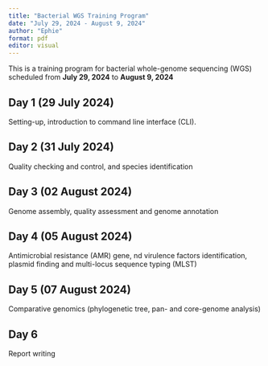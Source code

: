 ```yaml
---
title: "Bacterial WGS Training Program"
date: "July 29, 2024 - August 9, 2024"
author: "Ephie"
format: pdf
editor: visual
---
```


This is a training program for bacterial whole-genome sequencing (WGS) scheduled from **July 29, 2024** to **August 9, 2024**

## Day 1 (29 July 2024)

Setting-up, introduction to command line interface (CLI).

## Day 2 (31 July 2024)

Quality checking and control, and species identification

## Day 3 (02 August 2024)

Genome assembly, quality assessment and genome annotation

## Day 4 (05 August 2024)

Antimicrobial resistance (AMR) gene, nd virulence factors identification, plasmid finding and multi-locus sequence typing (MLST)

## Day 5 (07 August 2024)

Comparative genomics (phylogenetic tree, pan- and core-genome analysis)

## Day 6

Report writing
